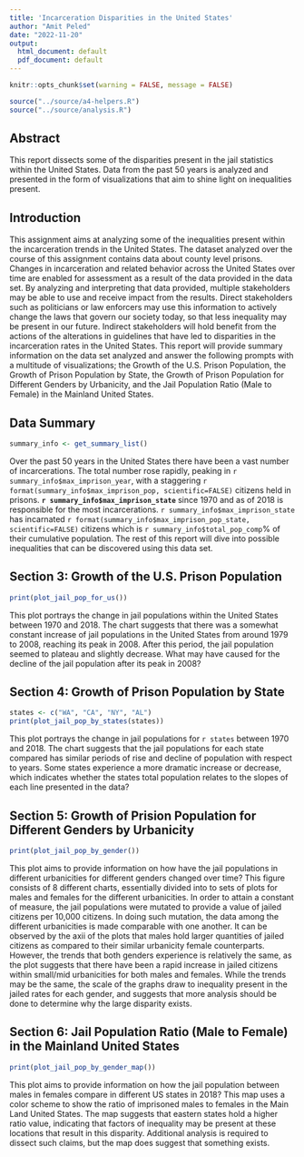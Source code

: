 ```yaml
---
title: 'Incarceration Disparities in the United States'
author: "Amit Peled"
date: "2022-11-20"
output:
  html_document: default
  pdf_document: default
---
```


```r
knitr::opts_chunk$set(warning = FALSE, message = FALSE) 
```

```r
source("../source/a4-helpers.R")
source("../source/analysis.R")
```


## Abstract 
This report dissects some of the disparities present in the jail statistics within the United States. Data from the past 50 years is analyzed and presented in the form of visualizations that aim to shine light on inequalities present. 

## Introduction 
This assignment aims at analyzing some of the inequalities present within the incarceration trends in the United States. The dataset analyzed over the course of this assignment contains data about county level prisons. Changes in incarceration and related behavior across the United States over time are enabled for assessment as a result of the data provided in the data set. By analyzing and interpreting that data provided, multiple stakeholders may be able to use and receive impact from the results. Direct stakeholders such as politicians or law enforcers may use this information to actively change the laws that govern our society today, so that less inequality may be present in our future. Indirect stakeholders will hold benefit from the actions of the alterations in guidelines that have led to disparities in the incarceration rates in the United States.
This report will provide summary information on the data set analyzed and answer the following prompts with a multitude of visualizations; the Growth of the U.S. Prison Population, the Growth of Prison Population by State, the Growth of Prison Population for Different Genders by Urbanicity, and the Jail Population Ratio (Male to Female) in the Mainland United States. 

## Data Summary 
```r
summary_info <- get_summary_list()
```
Over the past 50 years in the United States there have been a vast number of incarcerations. The total number rose rapidly, peaking in `r summary_info$max_imprison_year`, with a staggering `r format(summary_info$max_imprison_pop, scientific=FALSE)` citizens held in prisons. **`r summary_info$max_imprison_state`** since 1970 and as of 2018 is responsible for the most incarcerations. `r summary_info$max_imprison_state` has incarnated `r format(summary_info$max_imprison_pop_state, scientific=FALSE)` citizens which is `r summary_info$total_pop_comp`% of their cumulative population. The rest of this report will dive into possible inequalities that can be discovered using this data set. 



## Section 3: Growth of the U.S. Prison Population
```r
print(plot_jail_pop_for_us())
```

This plot portrays the change in jail populations within the United States between 1970 and 2018. The chart suggests that there was a somewhat constant increase of jail populations in the United States from around 1979 to 2008, reaching its peak in 2008. After this period, the jail population seemed to plateau and slightly decrease. What may have caused for the decline of the jail population after its peak in 2008?


## Section 4: Growth of Prison Population by State 
```r
states <- c("WA", "CA", "NY", "AL")
print(plot_jail_pop_by_states(states))
```

This plot portrays the change in jail populations for `r states` between 1970 and 2018. The chart suggests that the jail populations for each state compared has similar periods of rise and decline of population with respect to years. Some states experience a more dramatic increase or decrease, which indicates whether the states total population relates to the slopes of each line presented in the data?

## Section 5: Growth of Prision Population for Different Genders by Urbanicity
```r
print(plot_jail_pop_by_gender())
```

This plot aims to provide information on how have the jail populations in different urbanicities for different genders changed over time? This figure consists of 8 different charts, essentially divided into to sets of plots for males and females for the different urbanicities. In order to attain a constant of measure, the jail populations were mutated to provide a value of jailed citizens per 10,000 citizens. In doing such mutation, the data among the different urbanicities is made comparable with one another. It can be observed by the axii of the plots that males hold larger quantities of jailed citizens as compared to their similar urbanicity female counterparts. However, the trends that both genders experience is relatively the same, as the plot suggests that there have been a rapid increase in jailed citizens within small/mid urbanicities for both males and females. While the trends may be the same, the scale of the graphs draw to inequality present in the jailed rates for each gender, and suggests that more analysis should be done to determine why the large disparity exists. 

## Section 6: Jail Population Ratio (Male to Female) in the Mainland United States
```r
print(plot_jail_pop_by_gender_map())
```

This plot aims to provide information on how the jail population between males in females compare in different US states in 2018? This map uses a color scheme to show the ratio of imprisoned males to females in the Main Land United States. The map suggests that eastern states hold a higher ratio value, indicating that factors of inequality may be present at these locations that result in this disparity. Additional analysis is required to dissect such claims, but the map does suggest that something exists.
